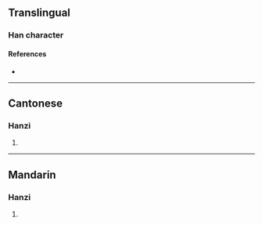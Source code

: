 {{character info/new}}
==Translingual==

===Han character===
{{Han char|rn=64|rad=手|as=10|sn=13|four=|canj=QQKD|ids=⿰扌秦}}

====References====
* {{Han ref|kx=0448.240|dkj=12527|dj=0799.150|hdz=31928.040|uh=6438|ud=25656}}

----

==Cantonese==

===Hanzi===
{{yue-hanzi|jyut=[[zeon1]]|y=jeun1}}

# {{defn|lang=yue|sort=手10}}

----

==Mandarin==

===Hanzi===
{{cmn-hanzi|pin=[[zhēn]] ([[zhen1]]), [[xí]] ([[xi2]]), [[xié]] ([[xie2]])|wg=chen<sup>1</sup>, hsi<sup>2</sup>, hsieh<sup>2</sup>}}

# {{defn|lang=cmn|sort=手10}}